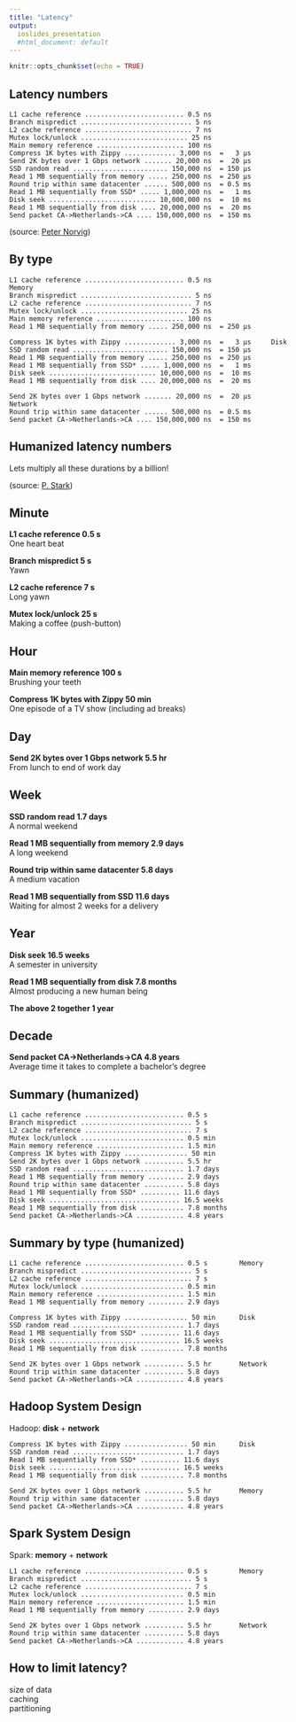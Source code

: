 ```yaml
---
title: "Latency"
output: 
  ioslides_presentation
  #html_document: default
---
```


```r
knitr::opts_chunk$set(echo = TRUE)
```

## Latency numbers 

```
L1 cache reference ......................... 0.5 ns
Branch mispredict ............................ 5 ns
L2 cache reference ........................... 7 ns
Mutex lock/unlock ........................... 25 ns
Main memory reference ...................... 100 ns             
Compress 1K bytes with Zippy ............. 3,000 ns  =   3 µs
Send 2K bytes over 1 Gbps network ....... 20,000 ns  =  20 µs
SSD random read ........................ 150,000 ns  = 150 µs
Read 1 MB sequentially from memory ..... 250,000 ns  = 250 µs
Round trip within same datacenter ...... 500,000 ns  = 0.5 ms
Read 1 MB sequentially from SSD* ..... 1,000,000 ns  =   1 ms
Disk seek ........................... 10,000,000 ns  =  10 ms
Read 1 MB sequentially from disk .... 20,000,000 ns  =  20 ms
Send packet CA->Netherlands->CA .... 150,000,000 ns  = 150 ms
```

(source: [Peter Norvig](http://norvig.com/21-days.html#answers))

## By type

```
L1 cache reference ......................... 0.5 ns               Memory
Branch mispredict ............................ 5 ns
L2 cache reference ........................... 7 ns
Mutex lock/unlock ........................... 25 ns
Main memory reference ...................... 100 ns             
Read 1 MB sequentially from memory ..... 250,000 ns  = 250 µs
```

```
Compress 1K bytes with Zippy ............. 3,000 ns  =   3 µs     Disk
SSD random read ........................ 150,000 ns  = 150 µs
Read 1 MB sequentially from memory ..... 250,000 ns  = 250 µs
Read 1 MB sequentially from SSD* ..... 1,000,000 ns  =   1 ms
Disk seek ........................... 10,000,000 ns  =  10 ms
Read 1 MB sequentially from disk .... 20,000,000 ns  =  20 ms
```

```
Send 2K bytes over 1 Gbps network ....... 20,000 ns  =  20 µs     Network
Round trip within same datacenter ...... 500,000 ns  = 0.5 ms
Send packet CA->Netherlands->CA .... 150,000,000 ns  = 150 ms
```

## Humanized latency numbers

Lets multiply all these durations by a billion!

(source: [P. Stark](https://gist.github.com/hellerbarde/2843375))

## Minute

**L1 cache reference    0.5 s**     
One heart beat

**Branch mispredict     5 s**       
Yawn

**L2 cache reference    7 s**       
Long yawn

**Mutex lock/unlock     25 s**      
Making a coffee (push-button)

## Hour

**Main memory reference 100 s**   
Brushing your teeth

**Compress 1K bytes with Zippy  50 min**  
One episode of a TV show (including ad breaks)

## Day

**Send 2K bytes over 1 Gbps network 5.5 hr**  
From lunch to end of work day


## Week

**SSD random read 1.7 days**  
A normal weekend

**Read 1 MB sequentially from memory 2.9 days**  
A long weekend

**Round trip within same datacenter 5.8 days**  
A medium vacation

**Read 1 MB sequentially from SSD 11.6 days**  
Waiting for almost 2 weeks for a delivery

## Year

**Disk seek 16.5 weeks**  
A semester in university

**Read 1 MB sequentially from disk 7.8 months**  
Almost producing a new human being

**The above 2 together 1 year**  

## Decade
**Send packet CA->Netherlands->CA  4.8 years**  
Average time it takes to complete a bachelor's degree

## Summary (humanized)
```
L1 cache reference ......................... 0.5 s
Branch mispredict ............................ 5 s
L2 cache reference ........................... 7 s
Mutex lock/unlock .......................... 0.5 min
Main memory reference ...................... 1.5 min             
Compress 1K bytes with Zippy ................ 50 min
Send 2K bytes over 1 Gbps network .......... 5.5 hr
SSD random read ............................ 1.7 days
Read 1 MB sequentially from memory ......... 2.9 days
Round trip within same datacenter .......... 5.8 days
Read 1 MB sequentially from SSD* .......... 11.6 days
Disk seek ................................. 16.5 weeks
Read 1 MB sequentially from disk ........... 7.8 months
Send packet CA->Netherlands->CA ............ 4.8 years
```

## Summary by type (humanized)
```
L1 cache reference ......................... 0.5 s        Memory
Branch mispredict ............................ 5 s
L2 cache reference ........................... 7 s
Mutex lock/unlock .......................... 0.5 min
Main memory reference ...................... 1.5 min             
Read 1 MB sequentially from memory ......... 2.9 days
```

```
Compress 1K bytes with Zippy ................ 50 min      Disk
SSD random read ............................ 1.7 days
Read 1 MB sequentially from SSD* .......... 11.6 days
Disk seek ................................. 16.5 weeks
Read 1 MB sequentially from disk ........... 7.8 months
```

```
Send 2K bytes over 1 Gbps network .......... 5.5 hr       Network
Round trip within same datacenter .......... 5.8 days
Send packet CA->Netherlands->CA ............ 4.8 years
```

## Hadoop System Design

Hadoop: **disk** + **network**

```
Compress 1K bytes with Zippy ................ 50 min      Disk
SSD random read ............................ 1.7 days
Read 1 MB sequentially from SSD* .......... 11.6 days
Disk seek ................................. 16.5 weeks
Read 1 MB sequentially from disk ........... 7.8 months
```

```
Send 2K bytes over 1 Gbps network .......... 5.5 hr       Memory
Round trip within same datacenter .......... 5.8 days
Send packet CA->Netherlands->CA ............ 4.8 years
```

## Spark System Design

Spark: **memory** + **network**

```
L1 cache reference ......................... 0.5 s        Memory
Branch mispredict ............................ 5 s
L2 cache reference ........................... 7 s
Mutex lock/unlock .......................... 0.5 min
Main memory reference ...................... 1.5 min             
Read 1 MB sequentially from memory ......... 2.9 days
```

```
Send 2K bytes over 1 Gbps network .......... 5.5 hr       Network
Round trip within same datacenter .......... 5.8 days
Send packet CA->Netherlands->CA ............ 4.8 years
```

## How to limit latency?

size of data  
caching  
partitioning  